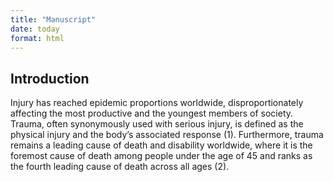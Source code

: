 ```yaml
---
title: "Manuscript"
date: today 
format: html
---
```


## Introduction 

Injury has reached epidemic proportions worldwide, disproportionately affecting the most productive and the
youngest members of society. Trauma, often synonymously used with serious injury, is defined as the physical
injury and the body's associated response (1). Furthermore, trauma remains a leading cause of death and
disability worldwide, where it is the foremost cause of death among people under the age of 45 and ranks
as the fourth leading cause of death across all ages (2). 